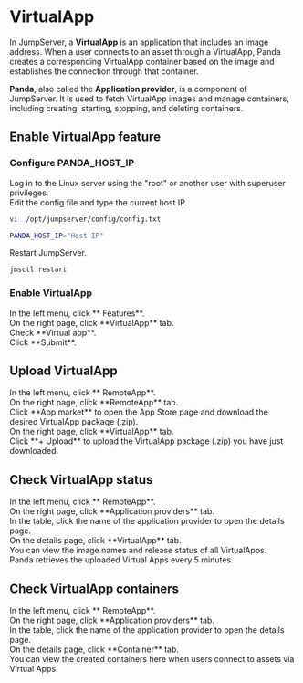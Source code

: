 # VirtualApp <Icon name="xpack"/>

In JumpServer, a **VirtualApp** is an application that includes an image address. When a user connects to an asset through a VirtualApp, Panda creates a corresponding VirtualApp container based on the image and establishes the connection through that container.

**Panda**, also called the **Application provider**, is a component of JumpServer. It is used to fetch VirtualApp images and manage containers, including creating, starting, stopping, and deleting containers.


## Enable VirtualApp feature

### Configure PANDA_HOST_IP
<Steps>

<div>
Log in to the Linux server using the "root" or another user with superuser privileges.
</div>

<div>
Edit the config file and type the current host IP.

```bash
vi  /opt/jumpserver/config/config.txt
```
```bash
PANDA_HOST_IP="Host IP"
```
</div>

<div>
Restart JumpServer.

```bash
jmsctl restart
```
</div>

</Steps>

### Enable VirtualApp
<Steps>

<div>
<Nav name="system-settings" />
</div>

<div>
In the left menu, click **<Icon name="Feature" /> Features**.
</div>

<div>
On the right page, click **VirtualApp** tab.
</div>

<div>
Check **Virtual app**.
</div>

<div>
Click **Submit**.
</div>

</Steps>


## Upload VirtualApp
<Steps>
<div>
<Nav name="system-settings" />
</div>

<div>
In the left menu, click **<Icon name="Application" /> RemoteApp**.
</div>

<div>
On the right page, click **RemoteApp** tab.
</div>

<div>
Click **App market** to open the App Store page and download the desired VirtualApp package (.zip).
</div>

<div>
On the right page, click **VirtualApp** tab.
</div>

<div>
Click **+ Upload** to upload the VirtualApp package (.zip) you have just downloaded.
</div>

</Steps>


## Check VirtualApp status
<Steps>
<div>
<Nav name="system-settings" />
</div>

<div>
In the left menu, click **<Icon name="Application" /> RemoteApp**.
</div>

<div>
On the right page, click **Application providers** tab.
</div>

<div>
In the table, click the name of the application provider to open the details page.
</div>

<div>
On the details page, click **VirtualApp** tab. 
</div>

<div>
You can view the image names and release status of all VirtualApps.
</div>
</Steps>

<Alert>
Panda retrieves the uploaded Virtual Apps every 5 minutes.
</Alert>

## Check VirtualApp containers
<Steps>
<div>
<Nav name="system-settings" />
</div>

<div>
In the left menu, click **<Icon name="Application" /> RemoteApp**.
</div>

<div>
On the right page, click **Application providers** tab.
</div>

<div>
In the table, click the name of the application provider to open the details page.
</div>

<div>
On the details page, click **Container** tab.
</div>

<div>
You can view the created containers here when users connect to assets via Virtual Apps.
</div>

</Steps>
